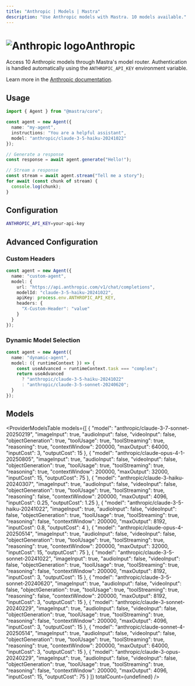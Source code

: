 ```yaml
---
title: "Anthropic | Models | Mastra"
description: "Use Anthropic models with Mastra. 10 models available."
---
```



# <img src="https://models.dev/logos/anthropic.svg" alt="Anthropic logo" className="inline w-8 h-8 mr-2 align-middle dark:invert dark:brightness-0 dark:contrast-200" />Anthropic

Access 10 Anthropic models through Mastra's model router. Authentication is handled automatically using the `ANTHROPIC_API_KEY` environment variable.

Learn more in the [Anthropic documentation](https://docs.anthropic.com/en/docs/about-claude/models).

## Usage

```typescript
import { Agent } from "@mastra/core";

const agent = new Agent({
  name: "my-agent",
  instructions: "You are a helpful assistant",
  model: "anthropic/claude-3-5-haiku-20241022"
});

// Generate a response
const response = await agent.generate("Hello!");

// Stream a response
const stream = await agent.stream("Tell me a story");
for await (const chunk of stream) {
  console.log(chunk);
}
```

## Configuration

```bash
ANTHROPIC_API_KEY=your-api-key
```

## Advanced Configuration

### Custom Headers

```typescript
const agent = new Agent({
  name: "custom-agent",
  model: {
    url: "https://api.anthropic.com/v1/chat/completions",
    modelId: "claude-3-5-haiku-20241022",
    apiKey: process.env.ANTHROPIC_API_KEY,
    headers: {
      "X-Custom-Header": "value"
    }
  }
});
```

### Dynamic Model Selection

```typescript
const agent = new Agent({
  name: "dynamic-agent",
  model: ({ runtimeContext }) => {
    const useAdvanced = runtimeContext.task === "complex";
    return useAdvanced 
      ? "anthropic/claude-3-5-haiku-20241022"
      : "anthropic/claude-3-5-sonnet-20240620";
  }
});
```

## Models

<ProviderModelsTable 
  models={[
  {
    "model": "anthropic/claude-3-7-sonnet-20250219",
    "imageInput": true,
    "audioInput": false,
    "videoInput": false,
    "objectGeneration": true,
    "toolUsage": true,
    "toolStreaming": true,
    "reasoning": true,
    "contextWindow": 200000,
    "maxOutput": 64000,
    "inputCost": 3,
    "outputCost": 15
  },
  {
    "model": "anthropic/claude-opus-4-1-20250805",
    "imageInput": true,
    "audioInput": false,
    "videoInput": false,
    "objectGeneration": true,
    "toolUsage": true,
    "toolStreaming": true,
    "reasoning": true,
    "contextWindow": 200000,
    "maxOutput": 32000,
    "inputCost": 15,
    "outputCost": 75
  },
  {
    "model": "anthropic/claude-3-haiku-20240307",
    "imageInput": true,
    "audioInput": false,
    "videoInput": false,
    "objectGeneration": true,
    "toolUsage": true,
    "toolStreaming": true,
    "reasoning": false,
    "contextWindow": 200000,
    "maxOutput": 4096,
    "inputCost": 0.25,
    "outputCost": 1.25
  },
  {
    "model": "anthropic/claude-3-5-haiku-20241022",
    "imageInput": true,
    "audioInput": false,
    "videoInput": false,
    "objectGeneration": true,
    "toolUsage": true,
    "toolStreaming": true,
    "reasoning": false,
    "contextWindow": 200000,
    "maxOutput": 8192,
    "inputCost": 0.8,
    "outputCost": 4
  },
  {
    "model": "anthropic/claude-opus-4-20250514",
    "imageInput": true,
    "audioInput": false,
    "videoInput": false,
    "objectGeneration": true,
    "toolUsage": true,
    "toolStreaming": true,
    "reasoning": true,
    "contextWindow": 200000,
    "maxOutput": 32000,
    "inputCost": 15,
    "outputCost": 75
  },
  {
    "model": "anthropic/claude-3-5-sonnet-20241022",
    "imageInput": true,
    "audioInput": false,
    "videoInput": false,
    "objectGeneration": true,
    "toolUsage": true,
    "toolStreaming": true,
    "reasoning": false,
    "contextWindow": 200000,
    "maxOutput": 8192,
    "inputCost": 3,
    "outputCost": 15
  },
  {
    "model": "anthropic/claude-3-5-sonnet-20240620",
    "imageInput": true,
    "audioInput": false,
    "videoInput": false,
    "objectGeneration": true,
    "toolUsage": true,
    "toolStreaming": true,
    "reasoning": false,
    "contextWindow": 200000,
    "maxOutput": 8192,
    "inputCost": 3,
    "outputCost": 15
  },
  {
    "model": "anthropic/claude-3-sonnet-20240229",
    "imageInput": true,
    "audioInput": false,
    "videoInput": false,
    "objectGeneration": true,
    "toolUsage": true,
    "toolStreaming": true,
    "reasoning": false,
    "contextWindow": 200000,
    "maxOutput": 4096,
    "inputCost": 3,
    "outputCost": 15
  },
  {
    "model": "anthropic/claude-sonnet-4-20250514",
    "imageInput": true,
    "audioInput": false,
    "videoInput": false,
    "objectGeneration": true,
    "toolUsage": true,
    "toolStreaming": true,
    "reasoning": true,
    "contextWindow": 200000,
    "maxOutput": 64000,
    "inputCost": 3,
    "outputCost": 15
  },
  {
    "model": "anthropic/claude-3-opus-20240229",
    "imageInput": true,
    "audioInput": false,
    "videoInput": false,
    "objectGeneration": true,
    "toolUsage": true,
    "toolStreaming": true,
    "reasoning": false,
    "contextWindow": 200000,
    "maxOutput": 4096,
    "inputCost": 15,
    "outputCost": 75
  }
]}
  totalCount={undefined}
/>
